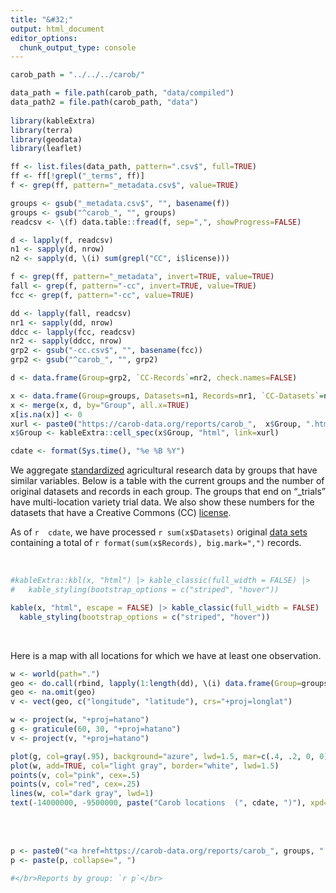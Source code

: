 ```yaml
---
title: "&#32;"
output: html_document
editor_options: 
  chunk_output_type: console
---
```



```r
carob_path = "../../../carob/"

data_path = file.path(carob_path, "data/compiled")
data_path2 = file.path(carob_path, "data")
  
library(kableExtra)
library(terra)
library(geodata)
library(leaflet)
```

```r
ff <- list.files(data_path, pattern=".csv$", full=TRUE)
ff <- ff[!grepl("_terms", ff)]
f <- grep(ff, pattern="_metadata.csv$", value=TRUE)

groups <- gsub("_metadata.csv$", "", basename(f))
groups <- gsub("^carob_", "", groups)
readcsv <- \(f) data.table::fread(f, sep=",", showProgress=FALSE)

d <- lapply(f, readcsv)
n1 <- sapply(d, nrow)
n2 <- sapply(d, \(i) sum(grepl("CC", i$license)))

f <- grep(ff, pattern="_metadata", invert=TRUE, value=TRUE)
fall <- grep(f, pattern="-cc", invert=TRUE, value=TRUE)
fcc <- grep(f, pattern="-cc", value=TRUE)

dd <- lapply(fall, readcsv)
nr1 <- sapply(dd, nrow)
ddcc <- lapply(fcc, readcsv)
nr2 <- sapply(ddcc, nrow)
grp2 <- gsub("-cc.csv$", "", basename(fcc))
grp2 <- gsub("^carob_", "", grp2)

d <- data.frame(Group=grp2, `CC-Records`=nr2, check.names=FALSE)

x <- data.frame(Group=groups, Datasets=n1, Records=nr1, `CC-Datasets`=n2, check.names=FALSE)
x <- merge(x, d, by="Group", all.x=TRUE)
x[is.na(x)] <- 0
xurl <- paste0("https://carob-data.org/reports/carob_",  x$Group, ".html")
x$Group <- kableExtra::cell_spec(x$Group, "html", link=xurl)

cdate <- format(Sys.time(), "%e %B %Y")
```

We aggregate [standardized](done.html) agricultural research data by groups that have similar variables. Below is a table with the current groups and the number of original datasets and records in each group. The groups that end on "_trials" have multi-location variety trial data. We also show these numbers for the datasets that have a Creative Commons (CC) [license](licenses.html). 

As of `r  cdate`, we have processed `r sum(x$Datasets)` original [data sets](done.html) containing a total of `r format(sum(x$Records), big.mark=",")` records. 

<br>

```r
#kableExtra::kbl(x, "html") |> kable_classic(full_width = FALSE) |>
#   kable_styling(bootstrap_options = c("striped", "hover"))

kable(x, "html", escape = FALSE) |> kable_classic(full_width = FALSE) |>
  kable_styling(bootstrap_options = c("striped", "hover")) 
```

<br>

Here is a map with all locations for which we have at least one observation.

```r
w <- world(path=".")
geo <- do.call(rbind, lapply(1:length(dd), \(i) data.frame(Group=groups[i], dd[[i]][, c("country", "longitude", "latitude")]))) |> unique()
geo <- na.omit(geo)
v <- vect(geo, c("longitude", "latitude"), crs="+proj=longlat")

w <- project(w, "+proj=hatano")
g <- graticule(60, 30, "+proj=hatano")
v <- project(v, "+proj=hatano")

plot(g, col=gray(.95), background="azure", lwd=1.5, mar=c(.4, .2, 0, 0))
plot(w, add=TRUE, col="light gray", border="white", lwd=1.5)
points(v, col="pink", cex=.5)
points(v, col="red", cex=.25)
lines(w, col="dark gray", lwd=1)
text(-14000000, -9500000, paste("Carob locations  (", cdate, ")"), xpd=TRUE, cex=.5)
``` 
</br>
</br>


```r
p <- paste0("<a href=https://carob-data.org/reports/carob_", groups, ".html", ">", groups, "</a>")
p <- paste(p, collapse=", ")

#</br>Reports by group: `r p`</br>

```


